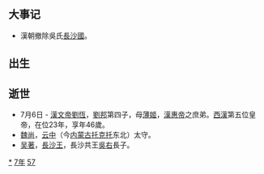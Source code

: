 {{yearTOC|-157|西汉汉文帝'''[[后元|后元]]七年'''}}
== 大事记 ==
*漢朝撤除吳氏[[長沙國|長沙國]]。

== 出生 ==

== 逝世 ==
*7月6日 - [[漢文帝劉恆|漢文帝劉恆]]，[[劉邦|劉邦]]第四子，母[[薄姬|薄姬]]，[[漢惠帝|漢惠帝]]之庶弟。[[西漢|西漢]]第五位皇帝，在位23年，享年46歲。
* [[魏尚|魏尚]]，[[云中郡_(赵国)|云中]]（今[[内蒙古自治区|内蒙古]][[托克托县|托克托]]东北）太守。
* [[吴著|吴著]]，[[長沙王|長沙王]]，長沙共王[[吳右|吳右]]長子。
{{Wikisource year mention}}


[[Category:前157年|*]]
[[Category:前150年代|7年]]
[[Category:前2世纪各年|57]]